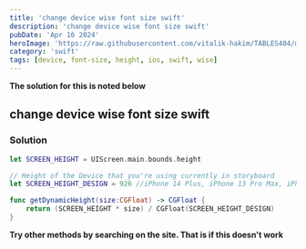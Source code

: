 ```yaml
---
title: 'change device wise font size swift'
description: 'change device wise font size swift'
pubDate: 'Apr 16 2024'
heroImage: 'https://raw.githubusercontent.com/vitalik-hakim/TABLES404/main/error_b/swift.png'
category: 'swift'
tags: [device, font-size, height, ios, swift, wise]
---
```


**The solution for this is noted below**

## change device wise font size swift

### Solution

```swift
let SCREEN_HEIGHT = UIScreen.main.bounds.height

// Height of the Device that you're using currently in storyboard
let SCREEN_HEIGHT_DESIGN = 926 //iPhone 14 Plus, iPhone 13 Pro Max, iPhone 12 Pro Max Screen Height in Points

func getDynamicHeight(size:CGFloat) -> CGFloat {
    return (SCREEN_HEIGHT * size) / CGFloat(SCREEN_HEIGHT_DESIGN)
}
```

**Try other methods by searching on the site. That is if this doesn't work**
